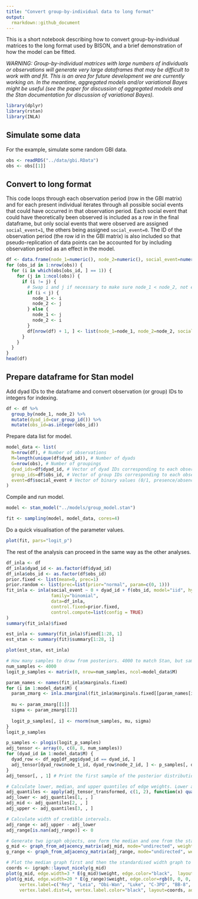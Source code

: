 ```yaml
---
title: "Convert group-by-individual data to long format"
output:
  rmarkdown::github_document
---
```


This is a short notebook describing how to convert group-by-individual matrices to the long format used by BISON, and a brief demonstration of how the model can be fitted.

*WARNING: Group-by-individual matrices with large numbers of individuals or observations will generate very large dataframes that may be difficult to work with and fit. This is an area for future development we are currently working on. In the meantime, aggregated models and/or variational Bayes might be useful (see the paper for discussion of aggregated models and the Stan documentation for discussion of variational Bayes).*

```r
library(dplyr)
library(rstan)
library(INLA)
```

## Simulate some data

For the example, simulate some random GBI data.

```r
obs <- readRDS("../data/gbi.RData")
obs <- obs[[1]]

```

## Convert to long format

This code loops through each observation period (row in the GBI matrix) and for each present individual iterates through all possible social events that could have occurred in that observation period. Each social event that could have theoretically been observed is included as a row in the final dataframe, but only social events that were observed are assigned `social_event=1`, the others being assigned `social_event=0`. The ID of the observation period (the row id in the GBI matrix) is also included so that pseudo-replication of data points can be accounted for by including observation period as an effect in the model.

```r
df <- data.frame(node_1=numeric(), node_2=numeric(), social_event=numeric(), obs_id=numeric())
for (obs_id in 1:nrow(obs)) {
  for (i in which(obs[obs_id, ] == 1)) {
    for (j in 1:ncol(obs)) {
      if (i != j) {
        # Swap i and j if necessary to make sure node_1 < node_2, not essential but makes things a bit easier when assigning dyad IDs.
        if (i < j) {
          node_1 <- i
          node_2 <- j
        } else {
          node_1 <- j
          node_2 <- i
        }
        df[nrow(df) + 1, ] <- list(node_1=node_1, node_2=node_2, social_event=(obs[obs_id, i] == obs[obs_id, j]), obs_id=obs_id)
      }
    }
  }
}
head(df)
```

## Prepare dataframe for Stan model

Add dyad IDs to the dataframe and convert observation (or group) IDs to integers for indexing.

```r
df <- df %>%
  group_by(node_1, node_2) %>%
  mutate(dyad_id=cur_group_id()) %>%
  mutate(obs_id=as.integer(obs_id))
```

Prepare data list for model.

```r
model_data <- list(
  N=nrow(df), # Number of observations
  M=length(unique(df$dyad_id)), # Number of dyads
  G=nrow(obs), # Number of groupings
  dyad_ids=df$dyad_id, # Vector of dyad IDs corresponding to each observation
  group_ids=df$obs_id, # Vector of group IDs corresponding to each observation
  event=df$social_event # Vector of binary values (0/1, presence/absence) corresponding to each observation
)
```

Compile and run model.

```r
model <- stan_model("../models/group_model.stan")
```

```r
fit <- sampling(model, model_data, cores=4)
```

Do a quick visualisation of the parameter values.

```r
plot(fit, pars="logit_p")
```
The rest of the analysis can proceed in the same way as the other analyses.

```r
df_inla <- df
df_inla$dyad_id <- as.factor(df$dyad_id)
df_inla$obs_id <- as.factor(df$obs_id)
prior.fixed <- list(mean=0, prec=1)
prior.random <- list(prec=list(prior="normal", param=c(0, 1)))
fit_inla <- inla(social_event ~ 0 + dyad_id + f(obs_id, model="iid", hyper=prior.random), 
                 family="binomial", 
                 data=df_inla,
                 control.fixed=prior.fixed,
                 control.compute=list(config = TRUE)
)
summary(fit_inla)$fixed
```

```r
est_inla <- summary(fit_inla)$fixed[1:28, 1]
est_stan <- summary(fit)$summary[1:28, 1]

plot(est_stan, est_inla)
```

```r
# How many samples to draw from posteriors. 4000 to match Stan, but samples are really cheap here so no reason not to increase this.
num_samples <- 4000
logit_p_samples <- matrix(0, nrow=num_samples, ncol=model_data$M)

param_names <- names(fit_inla$marginals.fixed)
for (i in 1:model_data$M) {
  param_zmarg <- inla.zmarginal(fit_inla$marginals.fixed[[param_names[i]]], silent=TRUE)
  
  mu <- param_zmarg[[1]]
  sigma <- param_zmarg[[2]]
  
  logit_p_samples[, i] <- rnorm(num_samples, mu, sigma)
}
logit_p_samples
```

```r
p_samples <- plogis(logit_p_samples)
adj_tensor <- array(0, c(8, 8, num_samples))
for (dyad_id in 1:model_data$M) {
  dyad_row <- df_agg[df_agg$dyad_id == dyad_id, ]
  adj_tensor[dyad_row$node_1_id, dyad_row$node_2_id, ] <- p_samples[, dyad_id]
}
adj_tensor[, , 1] # Print the first sample of the posterior distribution over adjacency matrices
```

```r
# Calculate lower, median, and upper quantiles of edge weights. Lower and upper give credible intervals.
adj_quantiles <- apply(adj_tensor_transformed, c(1, 2), function(x) quantile(x, probs=c(0.025, 0.5, 0.975)))
adj_lower <- adj_quantiles[1, , ]
adj_mid <- adj_quantiles[2, , ]
adj_upper <- adj_quantiles[3, , ]

# Calculate width of credible intervals.
adj_range <- adj_upper - adj_lower
adj_range[is.nan(adj_range)] <- 0

# Generate two igraph objects, one form the median and one from the standardised width.
g_mid <- graph_from_adjacency_matrix(adj_mid, mode="undirected", weighted=TRUE)
g_range <- graph_from_adjacency_matrix(adj_range, mode="undirected", weighted=TRUE)

# Plot the median graph first and then the standardised width graph to show uncertainty over edges.
coords <- igraph::layout_nicely(g_mid)
plot(g_mid, edge.width=3 * E(g_mid)$weight, edge.color="black",  layout=coords)
plot(g_mid, edge.width=20 * E(g_range)$weight, edge.color=rgb(0, 0, 0, 0.25), 
     vertex.label=c("Rey", "Leia", "Obi-Wan", "Luke", "C-3PO", "BB-8", "R2-D2", "D-O"), 
     vertex.label.dist=4, vertex.label.color="black", layout=coords, add=TRUE)
```
